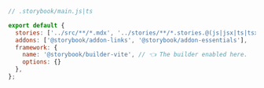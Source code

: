 ```js
// .storybook/main.js|ts

export default {
  stories: ['../src/**/*.mdx', '../stories/**/*.stories.@(js|jsx|ts|tsx)'],
  addons: ['@storybook/addon-links', '@storybook/addon-essentials'],
  framework: {
    name: '@storybook/builder-vite', // 👈 The builder enabled here.
    options: {}
  },
};
```
